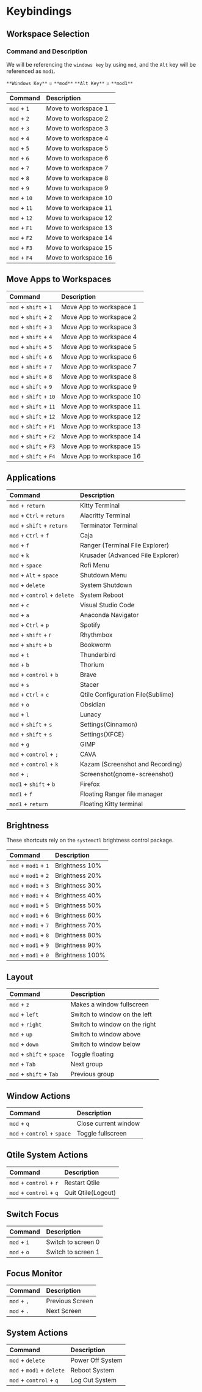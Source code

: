 # Keybindings

## Workspace Selection

### Command and Description

We will be referencing the `windows key` by using `mod`, and the `Alt` key will be referenced as `mod1`.

`**Windows Key**` = `**mod**`
`**Alt Key**` = `**mod1**`

| Command                           | Description                        |
|:---|:---|
| `mod` + `1`                       | Move to workspace 1                |
| `mod` + `2`                       | Move to workspace 2                |
| `mod` + `3`                       | Move to workspace 3                |
| `mod` + `4`                       | Move to workspace 4                |
| `mod` + `5`                       | Move to workspace 5                |
| `mod` + `6`                       | Move to workspace 6                |
| `mod` + `7`                       | Move to workspace 7                |
| `mod` + `8`                       | Move to workspace 8                |
| `mod` + `9`                       | Move to workspace 9                |
| `mod` + `10`                      | Move to workspace 10               |
| `mod` + `11`                      | Move to workspace 11               |
| `mod` + `12`                      | Move to workspace 12               |
| `mod` + `F1`                      | Move to workspace 13               |
| `mod` + `F2`                      | Move to workspace 14               |
| `mod` + `F3`                      | Move to workspace 15               |
| `mod` + `F4`                      | Move to workspace 16               |

## Move Apps to Workspaces

| Command                            | Description                        |
|:---|:---|
| `mod` + `shift` + `1`              | Move App to workspace 1            |
| `mod` + `shift` + `2`              | Move App to workspace 2            |
| `mod` + `shift` + `3`              | Move App to workspace 3            |
| `mod` + `shift` + `4`              | Move App to workspace 4            |
| `mod` + `shift` + `5`              | Move App to workspace 5            |
| `mod` + `shift` + `6`              | Move App to workspace 6            |
| `mod` + `shift` + `7`              | Move App to workspace 7            |
| `mod` + `shift` + `8`              | Move App to workspace 8            |
| `mod` + `shift` + `9`              | Move App to workspace 9            |
| `mod` + `shift` + `10`             | Move App to workspace 10           |
| `mod` + `shift` + `11`             | Move App to workspace 11           |
| `mod` + `shift` + `12`             | Move App to workspace 12           |
| `mod` + `shift` + `F1`             | Move App to workspace 13           |
| `mod` + `shift` + `F2`             | Move App to workspace 14           |
| `mod` + `shift` + `F3`             | Move App to workspace 15           |
| `mod` + `shift` + `F4`             | Move App to workspace 16           |

## Applications

| Command                           | Description                        |
|:---|:---|
| `mod` + `return`                  | Kitty Terminal                     |
| `mod` + `Ctrl` + `return`         | Alacritty Terminal                 |
| `mod` + `shift` + `return`        | Terminator Terminal                |
| `mod` + `Ctrl` + `f`              | Caja                               |
| `mod` + `f`                       | Ranger (Terminal File Explorer)    |
| `mod` + `k`                       | Krusader (Advanced File Explorer)  |
| `mod` + `space`                   | Rofi Menu                          |
| `mod` + `Alt` + `space`           | Shutdown Menu                      |
| `mod` + `delete`                  | System Shutdown                    |
| `mod` + `control` + `delete`      | System Reboot                      |
| `mod` + `c`                       | Visual Studio Code                 |
| `mod` + `a`                       | Anaconda Navigator                 |
| `mod` + `Ctrl` + `p`              | Spotify                            |
| `mod` + `shift` + r               | Rhythmbox                          |
| `mod` + `shift` + `b`             | Bookworm                           |
| `mod` + `t`                       | Thunderbird                        |
| `mod` + `b`                       | Thorium                            |
| `mod` + `control` + `b`           | Brave                              |
| `mod` + `s`                       | Stacer                             |
| `mod` + `Ctrl` + `c`              | Qtile Configuration File(Sublime)  |
| `mod` + `o`                       | Obsidian                           |
| `mod` + `l`                       | Lunacy                             |
| `mod` + `shift` + `s`             | Settings(Cinnamon)                 |
| `mod` + `shift` + `s`             | Settings(XFCE)                     |
| `mod` + `g`                       | GIMP                               |
| `mod` + `control` + `;`           | CAVA                               |
| `mod` + `control` + `k`           | Kazam (Screenshot and Recording)   |
| `mod` + `;`                       | Screenshot(gnome-screenshot)       |
| `mod1` + `shift` + `b`            | Firefox                            |
| `mod1` + `f`                      | Floating Ranger file manager       |
| `mod1` + `return`                 | Floating Kitty terminal            |

## Brightness

These shortcuts rely on the `systemctl` brightness control package.

| Command                           | Description                        |
|:---|:---|
| `mod` + `mod1` + `1`             | Brightness 10%                     |
| `mod` + `mod1` + `2`             | Brightness 20%                     |
| `mod` + `mod1` + `3`             | Brightness 30%                     |
| `mod` + `mod1` + `4`             | Brightness 40%                     |
| `mod` + `mod1` + `5`             | Brightness 50%                     |
| `mod` + `mod1` + `6`             | Brightness 60%                     |
| `mod` + `mod1` + `7`             | Brightness 70%                     |
| `mod` + `mod1` + `8`             | Brightness 80%                     |
| `mod` + `mod1` + `9`             | Brightness 90%                     |
| `mod` + `mod1` + `0`             | Brightness 100%                    |

## Layout

| Command                           | Description                        |
|:---|:---|
| `mod` + `z`                       | Makes a window fullscreen          |
| `mod` + `left`                    | Switch to window on the left       |
| `mod` + `right`                   | Switch to window on the right      |
| `mod` + `up`                      | Switch to window above             |
| `mod` + `down`                    | Switch to window below             |
| `mod` + `shift` + `space`         | Toggle floating                    |
| `mod` + `Tab`                     | Next group                         |
| `mod` + `shift` + `Tab`           | Previous group                     |


## Window Actions

| Command                           | Description                        |
|:---|:---|
| `mod` + `q`                       | Close current window               |
| `mod` + `control` + `space`       | Toggle fullscreen                  |

## Qtile System Actions

| Command                           | Description                        |
|:---|:---|
| `mod` + `control` + `r`           | Restart Qtile                      |
| `mod` + `control` + `q`           | Quit Qtile(Logout)                 |

## Switch Focus

| Command                           | Description                        |
|:---|:---|
| `mod` + `i`                       | Switch to screen 0                 |
| `mod` + `o`                       | Switch to screen 1                 |

## Focus Monitor

| Command                           | Description                        |
|:---|:---|
| `mod` + `,`                       | Previous Screen                    |
| `mod` + `.`                       | Next Screen                        |


## System Actions

| Command                           | Description                        |
|:---|:---|
| `mod` + `delete`                  | Power Off System                   |
| `mod` + `mod1` + `delete`         | Reboot System                      |
| `mod` + `control` + `q`           | Log Out System                     |